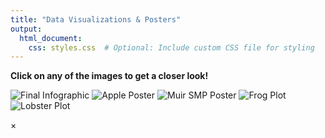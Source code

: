 ```yaml
---
title: "Data Visualizations & Posters"
output:
  html_document:
    css: styles.css  # Optional: Include custom CSS file for styling
---
```


**Click on any of the images to get a closer look!**

<!-- Gallery with clickable images -->
<div class="gallery">
  <img src="projects/2024-03-09-georgia-marsh/final-infographic.png" alt="Final Infographic" onclick="openModal('projects/2024-03-09-georgia-marsh/final-infographic.png')" class="gallery-img" data-hover-text="Look at this pic">
  <img src="projects/2023-11-13-apple-bloom/apple-poster.png" alt="Apple Poster" onclick="openModal('projects/2023-11-13-apple-bloom/apple-poster.png')" class="gallery-img" data-hover-text="Apple Poster">
  <img src="images/Muir_smp_poster.png" alt="Muir SMP Poster" onclick="openModal('images/Muir_smp_poster.png')" class="gallery-img" data-hover-text="Muir SMP Poster">
  <img src="images/frog_plot-03.png" alt="Frog Plot" onclick="openModal('images/frog_plot-03.png')" class="gallery-img" data-hover-text="Frog Plot">
  <img src="images/lobster_plot.png" alt="Lobster Plot" onclick="openModal('images/lobster_plot.png')" class="gallery-img" data-hover-text="Lobster Plot">
</div>

<!-- The Modal -->
<div id="myModal" class="modal">
  <span class="close" onclick="closeModal()">&times;</span>
  <img class="modal-content" id="modalImg">
</div>

<!-- JavaScript for Modal -->
<script>
// Function to open the modal with clicked image
function openModal(imgSrc) {
  var modal = document.getElementById('myModal');
  var modalImg = document.getElementById('modalImg');
  modal.style.display = "block";
  modalImg.src = imgSrc;
}

// Function to close the modal
function closeModal() {
  var modal = document.getElementById('myModal');
  modal.style.display = "none";
}
</script>
